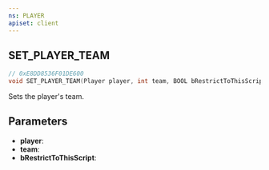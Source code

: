 ```yaml
---
ns: PLAYER
apiset: client
---
```

## SET_PLAYER_TEAM

```c
// 0xE8DD8536F01DE600
void SET_PLAYER_TEAM(Player player, int team, BOOL bRestrictToThisScript);
```

Sets the player's team.

## Parameters
* **player**:
* **team**:
* **bRestrictToThisScript**: